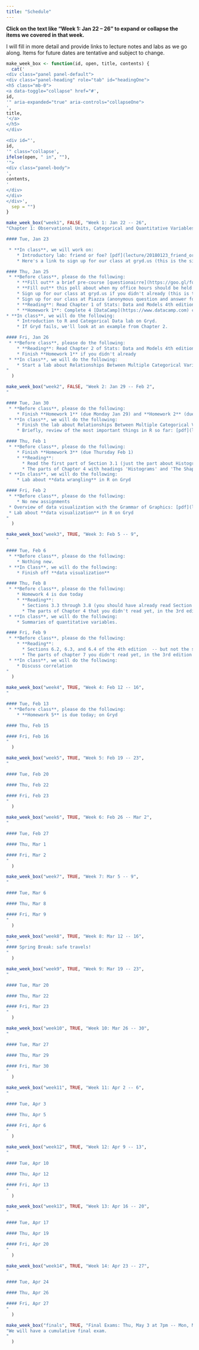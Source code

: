 ```yaml
---
title: "Schedule"
---
```


**Click on the text like "Week 1: Jan 22 -- 26" to expand or collapse the items we covered in that week.**

I will fill in more detail and provide links to lecture notes and labs as we go along.  Items for future dates are tentative and subject to change.

```r
make_week_box <- function(id, open, title, contents) {
  cat('
<div class="panel panel-default">
<div class="panel-heading" role="tab" id="headingOne">
<h5 class="mb-0">
<a data-toggle="collapse" href="#',
id,
'" aria-expanded="true" aria-controls="collapseOne">
',
title,
'</a>
</h5>
</div>

<div id="',
id,
'" class="collapse',
ifelse(open, " in", ""),
'">
<div class="panel-body">
',
contents,
'
</div>
</div>
</div>',
  sep = "")
}
```

```r
make_week_box("week1", FALSE, "Week 1: Jan 22 -- 26",
"Chapter 1: Observational Units, Categorical and Quantitative Variables

#### Tue, Jan 23

 * **In class**, we will work on:
    * Introductory lab: friend or foe? [pdf](lecture/20180123_friend_or_foe/20180123_friend_or_foe.pdf)
    * Here's a link to sign up for our class at gryd.us (this is the site where we will use R, you will need to do this to complete the lab): [https://beta.gryd.us/course/WNqfkUCNPkv2u3DBBWjnvh/register/](https://beta.gryd.us/course/WNqfkUCNPkv2u3DBBWjnvh/register/)

#### Thu, Jan 25
 * **Before class**, please do the following:
    * **Fill out** a brief pre-course [questionairre](https://goo.gl/forms/uaQwDv6PFuoT0PD43)
    * **Fill out** this poll about when my office hours should be held: [http://whenisgood.net/2r7jg27](http://whenisgood.net/2r7jg27)
    * Sign up for our class at gryd.us if you didn't already (this is the site where we will use R): [https://beta.gryd.us/course/WNqfkUCNPkv2u3DBBWjnvh/register/](https://beta.gryd.us/course/WNqfkUCNPkv2u3DBBWjnvh/register/)
    * Sign up for our class at Piazza (anonymous question and answer forum): [https://piazza.com/mtholyoke/spring2018/stat140](https://piazza.com/mtholyoke/spring2018/stat140)
    * **Reading**: Read Chapter 1 of Stats: Data and Models 4th edition, or Chapter 2 of the 3rd edition
    * **Homework 1**: Complete 4 [DataCamp](https://www.datacamp.com) chapters on Introduction to R.  You will get an email by the end of the day on Jan 23 inviting you to join our class organization with an assignment pointing you to the specific chapters to do.  You should **feel free to work on this in groups** -- but please **each complete your own copy of this assignment**!  Your grade on this assignment is only for completion, not correctness.  If you get stuck, post a message on Piazza!  I don't expect you to remember everything or feel like an expert at it; that's what the rest of the class is for!  This is just a first introduction.
* **In class**, we will do the following:
    * Introduction to R and Categorical Data lab on Gryd.
    * If Gryd fails, we'll look at an example from Chapter 2.

#### Fri, Jan 26
 * **Before class**, please do the following:
    * **Reading**: Read Chapter 2 of Stats: Data and Models 4th edition, or Chapter 3 of the 3rd edition
    * Finish **Homework 1** if you didn't already
 * **In class**, we will do the following:
    * Start a lab about Relationships Between Multiple Categorical Variables on Gryd
"
  )
```

```r
make_week_box("week2", FALSE, "Week 2: Jan 29 -- Feb 2",
"

#### Tue, Jan 30
 * **Before class**, please do the following:
    * Finish **Homework 1** (due Monday Jan 29) and **Homework 2** (due Tuesday Jan 30; also on Data Camp)
 * **In class**, we will do the following:
    * Finish the lab about Relationships Between Multiple Categorical Variables that we started on Fri, Jan 26
    * Briefly, review of the most important things in R so far: [pdf](lecture/20180130_wrangling/r_so_far.pdf)

#### Thu, Feb 1
 * **Before class**, please do the following:
    * Finish **Homework 3** (due Thursday Feb 1)
    * **Reading**:
      * Read the first part of Section 3.1 (just the part about Histograms, no stem and leaf displays or dot plots), Section 3.2, all of Chapter 4, and Section 6.1 of Stats: Data and Models 4th edition, or
      * The parts of Chapter 4 with headings 'Histograms' and 'The Shape of a Distribution', all of Chapter 5, and the first two parts of Chapter 7 (with headings 'Looking at Scatterplots' and 'Roles for Variables') of the 3rd edition
 * **In class**, we will do the following:
    * Lab about **data wrangling** in R on Gryd

#### Fri, Feb 2
 * **Before class**, please do the following:
    * No new assignments
 * Overview of data visualization with the Grammar of Graphics: [pdf](lecture/20180202_visualization/20180202_visualization.pdf)
 * Lab about **data visualization** in R on Gryd
"
  )
```

```r
make_week_box("week3", TRUE, "Week 3: Feb 5 -- 9",
"

#### Tue, Feb 6
 * **Before class**, please do the following:
    * Nothing new.
 * **In Class**, we will do the following:
    * Finish off **data visualization**

#### Thu, Feb 8
 * **Before class**, please do the following:
    * Homework 4 is due today
    * **Reading**: 
      * Sections 3.3 through 3.8 (you should have already read Section 3.2 and parts of 3.1) of the 4th edition, or
      * The parts of Chapter 4 that you didn't read yet, in the 3rd edition.
 * **In class**, we will do the following:
    * Summaries of quantitative variables.

#### Fri, Feb 9
 * **Before class**, please do the following:
    * **Reading**: 
      * Sections 6.2, 6.3, and 6.4 of the 4th edition  -- but not the sections about Kendall's Tau or Spearman's Rho
      * The parts of chapter 7 you didn't read yet, in the 3rd edition -- but not the sections about Kendall's Tau or Spearman's Rho
 * **In class**, we will do the following:
    * Discuss correlation
"
  )
```

```r
make_week_box("week4", TRUE, "Week 4: Feb 12 -- 16",
"

#### Tue, Feb 13
 * **Before class**, please do the following:
    * **Homework 5** is due today; on Gryd

#### Thu, Feb 15

#### Fri, Feb 16
"
  )
```

```r
make_week_box("week5", TRUE, "Week 5: Feb 19 -- 23",
"

#### Tue, Feb 20

#### Thu, Feb 22

#### Fri, Feb 23
"
  )
```

```r
make_week_box("week6", TRUE, "Week 6: Feb 26 -- Mar 2",
"

#### Tue, Feb 27

#### Thu, Mar 1

#### Fri, Mar 2
"
  )
```

```r
make_week_box("week7", TRUE, "Week 7: Mar 5 -- 9",
"

#### Tue, Mar 6

#### Thu, Mar 8

#### Fri, Mar 9
"
  )
```

```r
make_week_box("week8", TRUE, "Week 8: Mar 12 -- 16",
"
#### Spring Break: safe travels!
"
  )
```

```r
make_week_box("week9", TRUE, "Week 9: Mar 19 -- 23",
"

#### Tue, Mar 20

#### Thu, Mar 22

#### Fri, Mar 23
"
  )
```

```r
make_week_box("week10", TRUE, "Week 10: Mar 26 -- 30",
"

#### Tue, Mar 27

#### Thu, Mar 29

#### Fri, Mar 30
"
  )
```

```r
make_week_box("week11", TRUE, "Week 11: Apr 2 -- 6",
"

#### Tue, Apr 3

#### Thu, Apr 5

#### Fri, Apr 6
"
  )
```

```r
make_week_box("week12", TRUE, "Week 12: Apr 9 -- 13",
"

#### Tue, Apr 10

#### Thu, Apr 12

#### Fri, Apr 13
"
  )
```

```r
make_week_box("week13", TRUE, "Week 13: Apr 16 -- 20",
"

#### Tue, Apr 17

#### Thu, Apr 19

#### Fri, Apr 20
"
  )
```

```r
make_week_box("week14", TRUE, "Week 14: Apr 23 -- 27",
"

#### Tue, Apr 24

#### Thu, Apr 26

#### Fri, Apr 27
"
  )
```

```r
make_week_box("finals", TRUE, "Final Exams: Thu, May 3 at 7pm -- Mon, May 7 at noon",
"We will have a cumulative final exam.
"
  )
```
